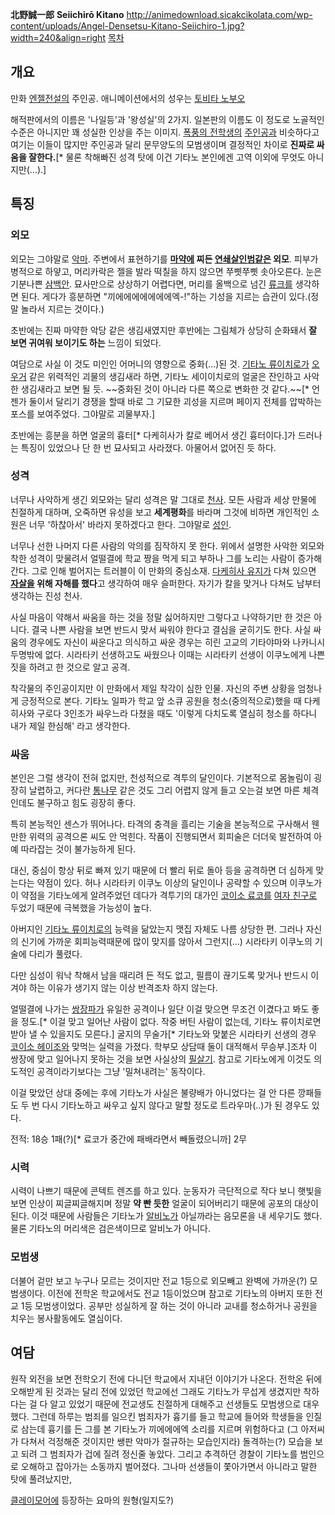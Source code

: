 '''北野誠一郎'''
'''Seiichirō Kitano'''
http://animedownload.sicakcikolata.com/wp-content/uploads/Angel-Densetsu-Kitano-Seiichiro-1.jpg?width=240&align=right
[[목차]]
== 개요 ==
만화 [[엔젤전설]]의 주인공.
애니메이션에서의 성우는 [[토비타 노부오]]

해적판에서의 이름은 '나일등'과 '왕성실'의 2가지. 일본판의 이름도 이 정도로 노골적인 수준은 아니지만 꽤 성실한 인상을 주는 이미지. [[폭풍의 전학생]]의 [[주인공]]과 비슷하다고 여기는 이들이 많지만 주인공과 달리 문무양도의 모범생이며 결정적인 차이로 '''진짜로 싸움을 잘한다.'''[* 물론 착해빠진 성격 탓에 이건 기타노 본인에겐 고역 이외에 무엇도 아니지만(…).] 

== 특징 ==
=== 외모 ===
외모는 그야말로 [[악마]]. 주변에서 표현하기를 '''[[마약]]에 찌든 [[연쇄살인범]]같은 외모'''. 피부가 병적으로 하얗고, 머리카락은 젤을 발라 떡칠을 하지 않으면 쭈삣쭈삣 솟아오른다. 눈은 기분나쁜 [[삼백안]]. 묘사만으로 상상하기 어렵다면, 머리를 올백으로 넘긴 [[류크]]를 생각하면 된다. 게다가 흥분하면 "끼에에에에에에에엑-!"하는 기성을 지르는 습관이 있다.(정말 놀라서 지르는 것이다.)

초반에는 진짜 마약한 악당 같은 생김새였지만 후반에는 그림체가 상당히 순화돼서 '''잘 보면 귀여워 보이기도 하는''' 느낌이 되었다.

여담으로 사실 이 것도 미인인 어머니의 영향으로 중화(...)된 것. [[기타노 류이치로]]가 [[오우거]] 같은 위력적인 괴물의 생김새라 하면, 기타노 세이이치로의 얼굴은 잔인하고 사악한 생김새라고 보면 될 듯. ~~중화된 것이 아니라 다른 쪽으로 변화한 것 같다.~~[* 언젠가 둘이서 달리기 경쟁을 할때 바로 그 기묘한 괴성을 지르며 페이지 전체를 압박하는 포스를 보여주었다. 그야말로 괴물부자.]

초반에는 흥분을 하면 얼굴의 흉터[* 다케히사가 칼로 베어서 생긴 흉터이다.]가 드러나는 특징이 있었으나 단 한 번 묘사되고 사라졌다. 아물어서 없어진 듯 하다.

=== 성격 ===
너무나 사악하게 생긴 외모와는 달리 성격은 말 그대로 [[천사]]. 모든 사람과 세상 만물에 친절하게 대하며, 오죽하면 유성을 보고 '''세계평화'''를 바라며 그것에 비하면 개인적인 소원은 너무 '하찮아서' 바라지 못하겠다고 한다. 그야말로 [[성인]].

너무나 선한 나머지 다른 사람의 악의를 짐작하지 못 한다. 위에서 설명한 사악한 외모와 착한 성격이 맞물려서 얼떨결에 학교 짱을 먹게 되고 부하나 그를 노리는 사람이 증가해 간다. 그로 인해 벌어지는 트러블이 이 만화의 중심소재. [[다케히사 유지]]가 다쳐 있으면 '''[[자살]]을 위해 자해를 했다'''고 생각하여 매우 슬퍼한다. 자기가 칼을 맞거나 다쳐도 남부터 생각하는 진성 천사.

사실 마음이 약해서 싸움을 하는 것을 정말 싫어하지만 그렇다고 나약하기만 한 것은 아니다. 결국 나쁜 사람을 보면 반드시 맞서 싸워야 한다고 결심을 굳히기도 한다. 사실 싸움의 경우에도 자신이 싸운다고 의식하고 싸운 경우는 히린 고교의 기타야마와 나카니시 두명밖에 없다. 시라타키 선생하고도 싸웠으나 이때는 시라타키 선생이 이쿠노에게 나쁜 짓을 하려고 한 것으로 알고 공격.

착각물의 주인공이지만 이 만화에서 제일 착각이 심한 인물. 자신의 주변 상황을 엄청나게 긍정적으로 본다. 기타노 일파가 학교 앞 소큐 공원을 청소(중의적으로)했을 때 다케히사와 구로다 3인조가 싸우느라 다쳤을 때도 '이렇게 다치도록 열심히 청소를 하다니 내가 제일 한심해' 라고 생각한다.

=== 싸움 ===
본인은 그럴 생각이 전혀 없지만, 천성적으로 격투의 달인이다. 기본적으로 몸놀림이 굉장히 날렵하고, 커다란 [[통나무]] 같은 것도 그리 어렵지 않게 들고 오는걸 보면 마른 체격인데도 불구하고 힘도 굉장히 좋다.

특히 본능적인 센스가 뛰어나다. 타격의 충격을 흘리는 기술을 본능적으로 구사해서 웬만한 위력의 공격으론 씨도 안 먹힌다. 작품이 진행되면서 회피술은 더더욱 발전하여 아예 따라잡는 것이 불가능하게 된다.

대신, 중심이 항상 뒤로 빠져 있기 때문에 더 빨리 뒤로 돌아 등을 공격하면 더 심하게 맞는다는 약점이 있다. 허나 시라타키 이쿠노 이상의 달인이나 공략할 수 있으며 이쿠노가 이 약점을 기타노에게 알려주었던 데다가 격투기의 대가인 [[코이소 료코]]를 [[여자 친구]]로 두었기 때문에 극복했을 가능성이 높다.

아버지인 [[기타노 류이치로]]의 능력을 닮았는지 맷집 자체도 나름 상당한 편. 그러나 자신의 신기에 가까운 회피능력때문에 많이 맞지를 않아서 그런지(...) 시라타키 이쿠노의 기술에 다리가 풀렸다.

다만 심성이 워낙 착해서 남을 때리려 든 적도 없고, 필름이 끊기도록 맞거나 반드시 이겨야 하는 이유가 생기지 않는 이상 반격조차 하지 않는다.

얼떨결에 나가는 [[쌍장]]파가 유일한 공격이나 일단 이걸 맞으면 무조건 이겼다고 봐도 좋을 정도.[* 이걸 맞고 일어난 사람이 없다. 작중 버틴 사람이 없는데, 기타노 류이치로면 받아 낼 수 있을지도 모른다.] 굴지의 무술가[* 기타노와 맞붙은 시라타키 선생의 경우 [[코이소 헤이조]]와 맞먹는 실력을 가졌다. 학부모 상담때 둘이 대적해서 무승부.]조차 이 쌍장에 맞고 일어나지 못하는 것을 보면 사실상의 [[필살기]]. 참고로 기타노에게 이것도 의도적인 공격이라기보다는 그냥 '밀쳐내려는' 동작이다.

이걸 맞았던 상대 중에는 후에 기타노가 사실은 불량배가 아니었다는 걸 안 다른 깡패들도 두 번 다시 기타노하고 싸우고 싶지 않다고 말할 정도로 트라우마(..)가 된 경우도 있다.

전적: 18승 1패(?)[* 료코가 중간에 패배라면서 빼돌렸으니까] 2무

=== 시력 ===
시력이 나쁘기 때문에 콘텍트 렌즈를 하고 있다. 눈동자가 극단적으로 작다 보니 햇빛을 보면 인상이 찌글찌글해지며 정말 '''약 빤 듯한''' 얼굴이 되어버리기 때문에 공포의 대상이 된다. 이것 때문에 사람들은 기타노가 [[알비노]]가 아닐까라는 음모론을 내 세우기도 했다. 물론 기타노의 머리색은 검은색이므로 알비노가 아니다.

=== 모범생 ===
더불어 겉만 보고 누구나 모르는 것이지만 전교 1등으로 외모빼고 완벽에 가까운(?) 모범생이다.
이전에 전학온 학교에서도 전교 1등이었으며 참고로 기타노의 아버지 또한 전교 1등 모범생이었다.
공부만 성실하게 잘 하는 것이 아니라 교내를 청소하거나 공원을 치우는 봉사활동에도 열심이다.

== 여담 ==
원작 외전을 보면 전학오기 전에 다니던 학교에서 지내던 이야기가 나온다. 전학온 뒤에 오해받게 된 것과는 달리 전에 있었던 학교에선 그래도 기타노가 무섭게 생겼지만 착하다는 걸 다 알고 있었기 때문에 전교생도 친절하게 대해주고 선생들도 모범생으로 대우했다. 그런데 하루는 범죄를 일으킨 범죄자가 흉기를 들고 학교에 들어와 학생들을 인질로 삼는데 흉기를 든 그를 본 기타노가 끼에에에엑 소리를 지르며 위험하다고 (그 아저씨가 다쳐서 걱정해준 것이지만 쌩판 악마가 절규하는 모습인지라) 돌격하는(?) 모습을 보고 되려 그 범죄자가 겁에 질려 정신줄 놓았다. 그리고 추격하던 경찰이 기타노를 범인으로 오해하고 잡아가는 소동까지 벌어졌다. 그나마 선생들이 쫓아가면서 아니라고 말한 탓에 풀려났지만, 

[[클레이모어]]에 등장하는 요마의 원형(일지도?)
